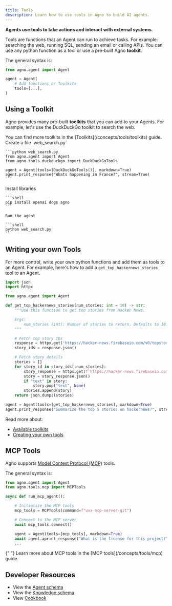 ```yaml
---
title: Tools
description: Learn how to use tools in Agno to build AI agents.
---
```


**Agents use tools to take actions and interact with external systems**.

Tools are functions that an Agent can run to achieve tasks. For example: searching the web, running SQL, sending an email or calling APIs. You can use any python function as a tool or use a pre-built Agno **toolkit**.

The general syntax is:

```python
from agno.agent import Agent

agent = Agent(
    # Add functions or Toolkits
    tools=[...],
)
```

## Using a Toolkit

Agno provides many pre-built **toolkits** that you can add to your Agents. For example, let's use the DuckDuckGo toolkit to search the web.

<Tip>
  You can find more toolkits in the [Toolkits](/concepts/tools/toolkits) guide.
</Tip>

<Steps>
  <Step title="Create Web Search Agent">
    Create a file `web_search.py`

    ```python web_search.py
    from agno.agent import Agent
    from agno.tools.duckduckgo import DuckDuckGoTools

    agent = Agent(tools=[DuckDuckGoTools()], markdown=True)
    agent.print_response("Whats happening in France?", stream=True)
    ```

  </Step>
  <Step title="Run the agent">
    Install libraries

    ```shell
    pip install openai ddgs agno
    ```

    Run the agent

    ```shell
    python web_search.py
    ```

  </Step>
</Steps>

## Writing your own Tools

For more control, write your own python functions and add them as tools to an Agent. For example, here's how to add a `get_top_hackernews_stories` tool to an Agent.

```python hn_agent.py
import json
import httpx

from agno.agent import Agent

def get_top_hackernews_stories(num_stories: int = 10) -> str:
    """Use this function to get top stories from Hacker News.

    Args:
        num_stories (int): Number of stories to return. Defaults to 10.
    """

    # Fetch top story IDs
    response = httpx.get('https://hacker-news.firebaseio.com/v0/topstories.json')
    story_ids = response.json()

    # Fetch story details
    stories = []
    for story_id in story_ids[:num_stories]:
        story_response = httpx.get(f'https://hacker-news.firebaseio.com/v0/item/{story_id}.json')
        story = story_response.json()
        if "text" in story:
            story.pop("text", None)
        stories.append(story)
    return json.dumps(stories)

agent = Agent(tools=[get_top_hackernews_stories], markdown=True)
agent.print_response("Summarize the top 5 stories on hackernews?", stream=True)
```

Read more about:

- [Available toolkits](/concepts/tools/toolkits)
- [Creating your own tools](/concepts/tools/custom-tools)

## MCP Tools

Agno supports [Model Context Protocol (MCP)](/concepts/tools/mcp) tools.

The general syntax is:

```python
from agno.agent import Agent
from agno.tools.mcp import MCPTools

async def run_mcp_agent():

    # Initialize the MCP tools
    mcp_tools = MCPTools(command=f"uvx mcp-server-git")

    # Connect to the MCP server
    await mcp_tools.connect()

    agent = Agent(tools=[mcp_tools], markdown=True)
    await agent.aprint_response("What is the license for this project?", stream=True)
    ...
```

<Tip>
  {" "}
  Learn more about MCP tools in the [MCP tools](/concepts/tools/mcp) guide.
</Tip>

## Developer Resources

- View the [Agent schema](/reference/agents/agent)
- View the [Knowledge schema](/reference/knowledge/knowledge)
- View [Cookbook](https://github.com/agno-agi/agno/tree/main/cookbook/knowledge/)
